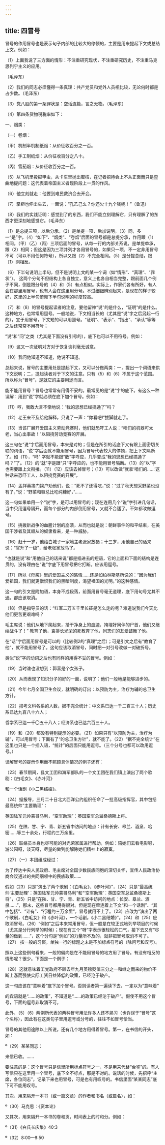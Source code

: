 ```yaml
---
---
---
```

title: 四冒号
---



冒号的作用冒号也是表示句子内部的比较大的停顿的，主要是用来提起下文或总结上文。例如：

（1）上面我说了三方面的情形：不注重研究现状，不注重研究历史，不注重马克思列宁主义的应用。

（毛泽东）

（2）我们的同志必须懂得一条真理：共产党员和党外人员相比较，无论何时都是占少数。（毛泽东）

（3）党八股的第一条罪状是：空话连篇，言之无物。（毛泽东）

（4）第四条货物税税率如下：

一、烟类：


（一）卷烟：

（甲）机制半机制纸烟：从价征收百分之一百。

（乙）手工制纸烟：从价征收百分之八十。

（丙）雪茄烟：从价征收百分之一百。

（5）从飞机里投掷甲虫，从卡车里抛出蜜桔，在记者招待会上不从正面而只是歪曲地提问题：这代表着帝国主义者现阶段上一贯的作风。

（6）他立刻就走：他要到难民救济会去开会。

（7）掌柜也伸出头去，一面说：“孔乙己么？你还欠十九个钱呢！”（鲁迅）

（8）我们的实践证明：感觉到了的东西，我们不能立刻理解它，只有理解了的东西才更深刻地感觉它。（毛泽东）

（1）是总提三项，以后分承。（2）是单提一项，后加说明。（3）同，多一“是”字。（4）“如下”、“烟类”、“卷烟”后面的冒号都是总提分承，作用跟（1）相同。（甲）（乙）（丙）三项后面的冒号，从每一行的内部关系说，是单提单承，跟（2）相同；但这是因为三项并列才各用冒号的，如果只一项，不一定非用冒号不可（可以不用任何符号），所以又跟（2）不完全相同。（5）是分提总结，跟（1）刚相反。

（6）下半句说明上半句，但不是说明上文的某一个词（如“情形”、“真理”、“罪状”）。
这两个分句不但结构上各自独立，意义上也各自相当完整，跟前面几个例子不同，倒是跟分号的（4）和（5）有点相似。实际上，作家们各有所好，有人会在那里用冒号，也有人会在这里用分号。不过细细辨别起来，是现在的样子较好，这里的上半句倚赖下半句说明的程度较高。

（7）和（8）的冒号提起读者的注意，要他留神“说”的是什么，“证明”的是什么。这种地方，也常常用逗号。一般地说，下文相当长的（尤其是“说”字之后另起一行的），宜于用冒号，下文短的可以用逗号。“证明”、“表示”、“指出”、“承认”等等之后还常常不用符号；

“说”和“问”之类（尤其是下面没有引号的），底下也可以不用符号。例如：

（9）这又一次证明对方对于恢复谈判毫无诚意。

（10）我问他知道不知道，他说不知道。

总起来说，冒号的主要用处是提起下文，又可以分做两类：一，提出一个词语来供下文说明；二，提起读者对于下文的注意。只有（5）和（6）不属于这个范围。所以称为“冒号”，是就它的主要用途而言。

能不能用冒号？冒号也常常有用得不妥的。最常见的是“说”字的底下。有这么一种误解：用到“说”字就必须在底下加个冒号。例如：

（11）哼，我敢大言不惭地说：“我的思想已经搞通了”吗？


（12）老王来不及给他解释，只说了一声：“你看吧!”拔脚就走了。

（13）当该厂展开爱国主义劳动竞赛时，他们就恐吓工人说：“咱们的机器可太老，当心出事故！”以阻挠劳动竞赛的开展。

这三句在“说”字后面用冒号，本来是对的；但是在所引的话底下又有跟上面密切关联的词语，“说”字后面就不能用冒号，因为冒号代表较大的停顿，把上下文隔断了。如（11），“吗”
字就不能跟“敢”字呼应，几乎变成“我的思想已经搞通了吗？”了。（12）的“就”字是跟“只”字呼应的，也不能用冒号隔断。（13）的“以”字也需要跟上文衔接。（11）（12）应该去掉冒号；（13）可以改做“就拿‘咱们的……’这种话来恐吓工人，以阻挠竞赛的开展”。

（14）孟祥英挨门挨户劝他们，说：“死不了还得吃，”说：“过了秋天想采野菜也没有了，”说：“野菜和糠总比吃纯糠好，”……

这一句如果单用一个“说”字，是可以用冒号的；现在连用几个“说”字引进几句话，当中只用逗号隔开，而每个部分的内部倒用冒号，又就不合适了。不如都改做逗号。

（15）挑拨新战争的血腥计划的崩溃，从而也就是说：朝鲜事件的和平结束，在美国干涉者及其顺从的奴隶看来，是一种威胁。

（16）赶十一岁，他给白城子一家地主老张家放猪；十三岁，用他自己的话来说：“官升了一级”，给老张家放马了。

“也就是说”和“用他自己的话来说”都是插进去的短语，它的上面和下面的结构是连贯的，没有理由在“说”字底下用冒号把它打断。应该用逗号。

（17）所以《母亲》里的爱国主义的感情……还是如柏林斯基所说的：“因为我们爱祖国，我们就更憎恨我们的黑暗制度，渴望祖国的光明。”的这种感情。

这一句的引文是附加语，本身不成段落，前面用冒号毫无道理，底下用句号尤其不通。都应该取消。

（18）但是指导员的话：“红军二万五千里长征是怎么走的呢？难道说我们今天比他们更苦更艰难吗？

毛主席说：他们从地下爬起来，揩干净身上的血迹，掩埋好同伴的尸首，他们又继续战斗了！”
教育了他，袁排长光荣的死教育了他，同志们的友爱鼓舞了他。

在“话”字后面用冒号是可以的（比较例2的“真理”之后）；可是引文之后有“教育了他”，就不能用冒号了。这句应该取消冒号，同时把一对引号改做一对破折号。

类似“说”字的动词之后也有同样的用得不妥的冒号。例如：

（19）当时谁也没想到：郭富是个女孩子。

（20）从而表现了知识分子的好的一面，说明了：他们一般地是能够进步的。

（21）今年七月全国卫生会议，就明确的订出：以预防为主，治疗为辅的总卫生方针。


（22）报考文科各系的人数，据不完全统计：中文系已达一千二百三十人；历史系已达九百八十六人；

哲学系已达一千〇五十八人；经济系也已达六百三十人。

（19）和（20）都没有特别提示的必要。（21）如果只有“以预防为主，治疗为辅”，可以用冒号；下面有了“的总卫生方针”，就不能了。（22）“据不完全统计”在这里也只是一个插入语，“统计”的后面只能用逗号。（三个分号也都可以改用逗号。）

误解冒号的提示作用而不照顾具体情况的例子还有：

（23）春节期间，县文工团和海军部队的一个文工团在我们镇上演出了两个歌剧：《白毛女》、《赤叶河》

和一个话剧《小二黑结婚》。

（24）据报导，三月二十日北大西洋公约组织任命了一批高级指挥官，其中包括最高统帅“主要助理”：

英国陆军元帅蒙哥马利，“空军助理”：英国空军总监桑德斯上将。

（25）在陕、甘、宁、青、新五省中访问的地点：计有长安、皋兰、酒泉、哈密……等三十余处，行程约三万余里。

（26）联络员本身也尽可能的对光荣家属进行帮助，例如：陪她们去看电影呀，游公园呀，谈天呀，尽量的做到能解除她们精神上的寂寞。

（27）（一）本团组成经过：

为了传达中央人民政府、毛主席对全国少数民族同胞的深切关怀，宣传人民政治协商会议通过的共同纲领中的民族政策……

假如（23）只是“演出了两个歌剧：《白毛女》、《赤叶河》”，（24）只是“最高统帅‘主要助理’：英国陆军元帅蒙哥马利”和“‘空军助理’：英国空军总监桑德斯上将”，（25）只是“在陕、甘、宁、青、新五省中访问的地点：长安、皋兰、酒泉……”，那末，这些冒号都用得很对。但是现在牵连着上下文“和一个话剧”、“其中包括”、“计有”、“行程约三万余里”，冒号就用不上了。（23）应改为“演出了两个歌剧，《白毛女》和《赤叶河》，一个话剧，《小二黑结婚》”。（24）和（25）应取消冒号。（26）“例如”之后本来常用冒号，但一般是在较正式地列举项目的时候（尤其是分行列举的时候）；现在有三个“呀”字表示很轻松的口气，接下去又有“尽量的做到……”，这个分句是“例如”的力量所不及的，就非把冒号取消不可了。（27）
按一般的习惯，单独一行的标题之末是不加标点符号的（除问号和叹号）。

照以上这些例句看来，一般的偏向是在不能用冒号的地方用了冒号。有没有相反的情形呢？很少。下面是一个例子：

（28）这就意味着工党政府不顾去年九月英镑贬值三分之一和继之而来的物价不断上涨而强使实际工资日益降低的政策，已经沦于破产。

这一句应该在“意味着”底下加个冒号。否则读者第一遍读下去，一定以为“意味着”

的宾语就是“……的政策”，不知道是“……的政策已经沦于破产”。假使不用这个冒号，下面的逗号非取消不可。


此外，（5）（6）两例所代表的两种冒号用法许多人还不熟习（也许误于“冒号”这个名称），因此有在这类句子里用逗号或分号的，往往不如冒号恰当。

冒号的其他用途除以上所说，还有几个地方用得着冒号。第一，在书信的开头，如：

º（29）某某同志：

来信已收。……

要注意的是：这个冒号只是信里所用标点符号之一，不是用来代替“台鉴”的。有人写信只在这里用一个冒号，底下全不标点，那是不对的。说话的时候，先招呼“主席，各位同志”，记录下来也用冒号，可是也有用叹号的。书信里面“某某同志”底下可不能用叹号。

其次，用来隔开一本书（或一篇文章）的作者和书名（或篇名），如：

º（30）马克思：《资本论》

又其次，用来隔开一本书的卷和页，时间表上的时和分。例如：

º（31）《白氏长庆集》40∶3

º（32）8∶00—8∶50